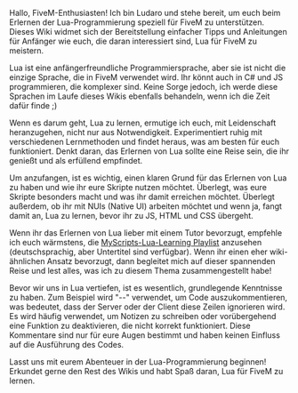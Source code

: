 Hallo, FiveM-Enthusiasten! Ich bin Ludaro und stehe bereit, um euch beim Erlernen der Lua-Programmierung speziell für FiveM zu unterstützen. Dieses Wiki widmet sich der Bereitstellung einfacher Tipps und Anleitungen für Anfänger wie euch, die daran interessiert sind, Lua für FiveM zu meistern.

Lua ist eine anfängerfreundliche Programmiersprache, aber sie ist nicht die einzige Sprache, die in FiveM verwendet wird. Ihr könnt auch in C# und JS programmieren, die komplexer sind. Keine Sorge jedoch, ich werde diese Sprachen im Laufe dieses Wikis ebenfalls behandeln, wenn ich die Zeit dafür finde ;)

Wenn es darum geht, Lua zu lernen, ermutige ich euch, mit Leidenschaft heranzugehen, nicht nur aus Notwendigkeit. Experimentiert ruhig mit verschiedenen Lernmethoden und findet heraus, was am besten für euch funktioniert. Denkt daran, das Erlernen von Lua sollte eine Reise sein, die ihr genießt und als erfüllend empfindet.

Um anzufangen, ist es wichtig, einen klaren Grund für das Erlernen von Lua zu haben und wie ihr eure Skripte nutzen möchtet. Überlegt, was eure Skripte besonders macht und was ihr damit erreichen möchtet. Überlegt außerdem, ob ihr mit NUIs (Native UI) arbeiten möchtet und wenn ja, fangt damit an, Lua zu lernen, bevor ihr zu JS, HTML und CSS übergeht.

Wenn ihr das Erlernen von Lua lieber mit einem Tutor bevorzugt, empfehle ich euch wärmstens, die [MyScripts-Lua-Learning Playlist](https://www.youtube.com/playlist?list=PLCZL-wemJPHY5JG4kqcOX6TYHj0iCeT_I) anzusehen (deutschsprachig, aber Untertitel sind verfügbar). Wenn ihr einen eher wiki-ähnlichen Ansatz bevorzugt, dann begleitet mich auf dieser spannenden Reise und lest alles, was ich zu diesem Thema zusammengestellt habe!

Bevor wir uns in Lua vertiefen, ist es wesentlich, grundlegende Kenntnisse zu haben. Zum Beispiel wird "--" verwendet, um Code auszukommentieren, was bedeutet, dass der Server oder der Client diese Zeilen ignorieren wird. Es wird häufig verwendet, um Notizen zu schreiben oder vorübergehend eine Funktion zu deaktivieren, die nicht korrekt funktioniert. Diese Kommentare sind nur für eure Augen bestimmt und haben keinen Einfluss auf die Ausführung des Codes.

Lasst uns mit eurem Abenteuer in der Lua-Programmierung beginnen! Erkundet gerne den Rest des Wikis und habt Spaß daran, Lua für FiveM zu lernen.